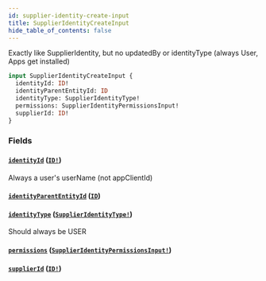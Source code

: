 ```yaml
---
id: supplier-identity-create-input
title: SupplierIdentityCreateInput
hide_table_of_contents: false
---
```



Exactly like SupplierIdentity, but no updatedBy or identityType (always User, Apps get installed)

```graphql
input SupplierIdentityCreateInput {
  identityId: ID!
  identityParentEntityId: ID
  identityType: SupplierIdentityType!
  permissions: SupplierIdentityPermissionsInput!
  supplierId: ID!
}
```


### Fields

#### [`identityId`](#) ([`ID!`](/supply/api/graphql-admin/reference/scalars/id))

Always a user's userName (not appClientId)


#### [`identityParentEntityId`](#) ([`ID`](/supply/api/graphql-admin/reference/scalars/id))




#### [`identityType`](#) ([`SupplierIdentityType!`](/supply/api/graphql-admin/reference/enums/supplier-identity-type))

Should always be USER


#### [`permissions`](#) ([`SupplierIdentityPermissionsInput!`](/supply/api/graphql-admin/reference/inputs/supplier-identity-permissions-input))




#### [`supplierId`](#) ([`ID!`](/supply/api/graphql-admin/reference/scalars/id))






